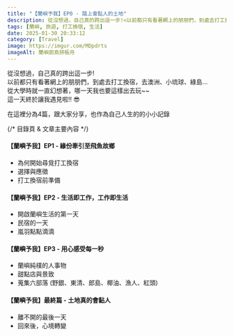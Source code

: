 ```yaml
---
title: "【蘭嶼予我】EP0 - 踏上會黏人的土地"
description: 從沒想過，自己真的跨出這一步!<以前都只有看著網上的朋朋們，到處去打工換宿，去澳洲、小琉球、綠島…從大學時就一直幻想著，哪一天我也要這樣出去玩~~這一天終於讓我遇見啦!! 😎
tags: [蘭嶼, 旅遊, 打工換宿, 生活]
date: 2025-01-30 20:33:12
category: [Travel]
image: https://imgur.com/MDpdrts
imageAlt: 蘭嶼郎島拼板舟
---
```


從沒想過，自己真的跨出這一步!<br/>
以前都只有看著網上的朋朋們，到處去打工換宿，去澳洲、小琉球、綠島…<br/>
從大學時就一直幻想著，哪一天我也要這樣出去玩~~<br/>
這一天終於讓我遇見啦!! 😎<br/>

在這裡分為4篇，跟大家分享，也作為自己人生的的小小記錄

{/* 目錄頁 & 文章主要內容 */}
#### 【蘭嶼予我】EP1 - 緣份牽引至飛魚故鄉
  - 為何開始尋覓打工換宿
  - 選擇與應徵
  - 打工換宿前準備

#### 【蘭嶼予我】EP2 - 生活即工作，工作即生活
  - 開啟蘭嶼生活的第一天
  - 民宿的一天
  - 嵐羽點點滴滴

#### 【蘭嶼予我】EP3 - 用心感受每一秒
  - 蘭嶼純樸的人事物
  - 甜點店與景致
  - 蒐集六部落 (野銀、東清、郎島、椰油、漁人、紅頭)

#### 【蘭嶼予我】最終篇 - 土地真的會黏人
  - 離不開的最後一天
  - 回來後，心境轉變
